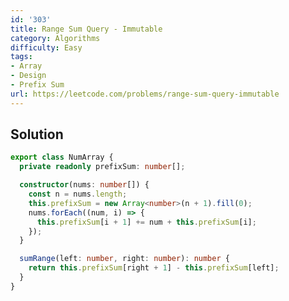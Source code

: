 ```yaml
---
id: '303'
title: Range Sum Query - Immutable
category: Algorithms
difficulty: Easy
tags:
- Array
- Design
- Prefix Sum
url: https://leetcode.com/problems/range-sum-query-immutable
---
```


## Solution

```typescript filename="solution.ts" copy
export class NumArray {
  private readonly prefixSum: number[];

  constructor(nums: number[]) {
    const n = nums.length;
    this.prefixSum = new Array<number>(n + 1).fill(0);
    nums.forEach((num, i) => {
      this.prefixSum[i + 1] += num + this.prefixSum[i];
    });
  }

  sumRange(left: number, right: number): number {
    return this.prefixSum[right + 1] - this.prefixSum[left];
  }
}
```

